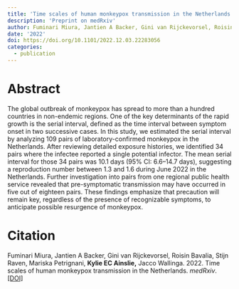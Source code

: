 ```yaml
---
title: 'Time scales of human monkeypox transmission in the Netherlands'
description: 'Preprint on medRxiv'
author: Fuminari Miura, Jantien A Backer, Gini van Rijckevorsel, Roisin Bavalia, Stijn Raven, Mariska Petrignani, Kylie EC Ainslie, Jacco Wallinga
date: '2022'
doi: https://doi.org/10.1101/2022.12.03.22283056
categories: 
  - publication
---
```


# Abstract

The global outbreak of monkeypox has spread to more than a hundred countries in non-endemic regions. One of the key determinants of the rapid growth is the serial interval, defined as the time interval between symptom onset in two successive cases. In this study, we estimated the serial interval by analyzing 109 pairs of laboratory-confirmed monkeypox in the Netherlands. After reviewing detailed exposure histories, we identified 34 pairs where the infectee reported a single potential infector. The mean serial interval for those 34 pairs was 10.1 days (95% CI: 6.6--14.7 days), suggesting a reproduction number between 1.3 and 1.6 during June 2022 in the Netherlands. Further investigation into pairs from one regional public health service revealed that pre-symptomatic transmission may have occurred in five out of eighteen pairs. These findings emphasize that precaution will remain key, regardless of the presence of recognizable symptoms, to anticipate possible resurgence of monkeypox.

# Citation

Fuminari Miura, Jantien A Backer, Gini van Rijckevorsel, Roisin Bavalia, Stijn Raven, Mariska Petrignani, **Kylie EC Ainslie,** Jacco Wallinga. 2022. Time scales of human monkeypox transmission in the Netherlands. *medRxiv*. [\[DOI\]](https://doi.org/10.1101/2022.12.03.22283056)
